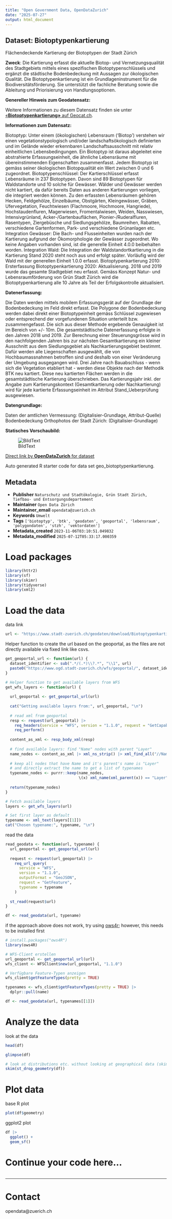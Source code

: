 ```yaml
---
title: "Open Government Data, OpenDataZurich"
date: "2025-07-27"
output: html_document
---
```


## Dataset: Biotoptypenkartierung

Flächendeckende Kartierung der Biotoptypen der Stadt Zürich

**Zweck**: Die Kartierung erfasst die aktuelle Biotop- und Vernetzungsqualität des Stadtgebiets mittels eines spezifischen Biotoptypenschlüssels und ergänzt die städtische Bodenbedeckung mit Aussagen zur ökologischen Qualität. Die Biotoptypenkartierung ist ein Grundlageninstrument für die Biodiversitätsförderung. Sie unterstützt die fachliche Beratung sowie die Ableitung und Priorisierung von Handlungsoptionen.

**Genereller Hinweis zum Geodatensatz:**


Weitere Informationen zu diesem Datensatz finden sie unter [«**Biotoptypenkartierung»** auf Geocat.ch](https://www.geocat.ch/geonetwork/srv/ger/catalog.search#/metadata/33f44f5e-189d-4b35-8865-c8758c85f04f).				
			   

**Informationen zum Datensatz:**

Biotoptyp: Unter einem (ökologischen) Lebensraum ('Biotop') verstehen wir einen vegetationstypologisch und/oder landschaftsökologisch definierten und im Gelände wieder erkennbaren Landschaftsausschnitt mit relativ einheitlichen Lebensbedingungen. Ein Biotoptyp ist daraus abgeleitet eine abstrahierte Erfassungseinheit, die ähnliche Lebensräume mit übereinstimmenden Eigenschaften zusammenfasst. Jedem Biotoptyp ist gemäss seiner ökologischen Biotopqualität ein Wert zwischen 0 und 6 zugeordnet.
Biotoptypenschlüssel: Der Kartierschlüssel erfasst Lebensräume in 237 Biotoptypen. Davon sind 89 Biotoptypen für Waldstandorte und 10 solche für Gewässer. Wälder und Gewässer werden nicht kartiert, da dafür bereits Daten aus anderen Kartierungen vorliegen, die integriert werden können. Zu den erfassten Lebensräumen gehören Hecken, Feldgehölze, Einzelbäume, Obstgärten, Kleingewässer, Gräben, Ufervegetation, Feuchtwiesen (Flachmoore, Hochmoore, Hangriede), Hochstaudenfluren, Magerwiesen, Fromentalwiesen, Weiden, Nasswiesen, Intensivgrünland, Acker-/Gartenbauflächen, Pionier-/Ruderalfluren, Rasentypen, Ziergebüsche und Siedlungsgehölze, Baumreihen, Rabatten, verschiedene Gartenformen, Park- und verschiedene Grünanlagen etc.
Integration Gewässer: Die Bach- und Flusseinheiten wurden nach der Kartierung aufgrund der Ökomorphologie der Gewässer zugeordnet. Wo keine Angaben vorhanden sind, ist die generelle Einheit 4.0.0 beibehalten worden.
Integration Wald: Die Integration der Waldstandortkartierung in die Kartierung Stand 2020 steht noch aus und erfolgt später. Vorläufig wird der Wald mit der generellen Einheit 1.0.0 erfasst.
Biotoptypenkartierung 2010: Ersterfassung
Biotoptypenkartierung 2020: Aktualisierung. 2018 und 2019 wurde das gesamte Stadtgebiet neu erfasst. Gemäss Konzept Natur- und Lebensraumförderung von Grün Stadt Zürich wird die Biotoptypenkartierung alle 10 Jahre als Teil der Erfolgskontrolle aktualisiert.

**Datenerfassung:**

Die Daten werden mittels mobilem Erfassungsgerät auf der Grundlage der Bodenbedeckung im Feld direkt erfasst. Die Polygone der Bodenbedeckung werden dabei direkt einer Biotoptypeinheit gemäss Schlüssel zugewiesen oder entsprechend der vorgefundenen Situation unterteilt bzw. zusammengefasst. Die sich aus dieser Methode ergebende Genauigkeit ist im Bereich von +/- 10m.
Die gesamtstädtische Datenerfassung erfolgte in den Jahren 2018 und 2019. Zur Berechnung einer Steuerungsgrösse wird in den nachfolgenden Jahren bis zur nächsten Gesamtkartierung ein kleiner Ausschnitt aus dem Siedlungsgebiet als Nachkartierungsgebiet bestimmt. Dafür werden alle Liegenschaften ausgewählt, die von Hochbaumassnahmen betroffen sind und deshalb von einer Veränderung der Umgebung ausgegangen wird. Drei Jahre nach Bauabschluss - wenn sich die Vegetation etabliert hat - werden diese Objekte nach der Methodik BTK neu kartiert. Diese neu kartierten Flächen werden in die gesamtstädtische Kartierung überschrieben. Das Kartierungsjahr inkl. der Angabe zum Kartierungskontext (Gesamtkartierung oder Nachkartierung) wird für jede kartierte Erfassungseinheit im Attribut Stand_Ueberprüfung ausgewiesen.

**Datengrundlage:**

Daten der amtlichen Vermessung: (Digitalisier-Grundlage, Attribut-Quelle) Bodenbedeckung
Orthophotos der Stadt Zürich: (Digitalisier-Grundlage)

**Statisches Vorschaubild:**

![BildText](https://www.gis.stadt-zuerich.ch/zueriplan_docs/geocat/33f44f5e-189d-4b35-8865-c8758c85f04f.png)



[Direct link by **OpenDataZurich** for dataset](https://data.stadt-zuerich.ch/dataset/geo_biotoptypenkartierung)

Auto generated R starter code for data set geo_biotoptypenkartierung.

## Metadata

- **Publisher** `Naturschutz und Stadtökologie, Grün Stadt Zürich, Tiefbau- und Entsorgungsdepartement`
- **Maintainer** `Open Data Zürich`
- **Maintainer_email** `opendata@zuerich.ch`
- **Keywords** `Umwelt`
- **Tags** `['biotoptyp', 'btk', 'geodaten', 'geoportal', 'lebensraum', 'polygondaten', 'stzh', 'vektordaten']`
- **Metadata_created** `2023-11-06T03:10:51.049832`
- **Metadata_modified** `2025-07-12T05:33:17.000359`


# Load packages

```r
library(httr2)
library(sf)
library(skimr)
library(tidyverse)
library(xml2)
```

# Load the data

data link
```r
url <- "https://www.stadt-zuerich.ch/geodaten/download/Biotoptypenkartierung?format=geojson_link"
```


Helper function to create the url based on the geoportal, as the files are not directly available via fixed link like csvs.
```r
get_geoportal_url <- function(url) {
  dataset_identifier <- sub(".*/(.*)\\?.*", "\\1", url)
  paste0("https://www.ogd.stadt-zuerich.ch/wfs/geoportal/", dataset_identifier)
}
```

```r
# Helper function to get available layers from WFS
get_wfs_layers <- function(url) {
  
  url_geoportal <- get_geoportal_url(url)
  
  cat("Getting available layers from:", url_geoportal, "\n")
  
  # read xml from geoportal
  resp <- request(url_geoportal) |> 
    req_headers(service = "WFS", version = "1.1.0", request = "GetCapabilities") |> 
    req_perform()
  
  content_as_xml <- resp_body_xml(resp)
  
  # find available layers: find "Name" nodes with parent "Layer"
  name_nodes <- content_as_xml |> xml_ns_strip() |> xml_find_all("//Name")
  
  # keep all nodes that have Name and it's parent's name is "Layer"
  # and directly extract the name to get a list of typenames
  typename_nodes <- purrr::keep(name_nodes,
                                \(x) xml_name(xml_parent(x)) == "Layer")
  
  return(typename_nodes)
}

# Fetch available layers
layers <- get_wfs_layers(url)

# Set first layer as default
typename <- xml_text(layers[[1]])
cat("Chosen typename:", typename, "\n")
```

read the data
```r
read_geodata <- function(url, typename) {
  url_geoportal <- get_geoportal_url(url)
  
  request <- request(url_geoportal) |>
    req_url_query(
      service = "WFS",
      version = "1.1.0",
      outputFormat = "GeoJSON",
      request = "GetFeature",
      typename = typename
    )
  
  st_read(request$url)
}

df <- read_geodata(url, typename)
```

if the approach above does not work, try using [ows4r](https://eblondel.github.io/ows4R/); however, this needs to be installed first
```r
# install.packages("ows4R")
library(ows4R)

# WFS-Client erstellen
url_geoportal <- get_geoportal_url(url)
wfs_client <- WFSClient$new(url_geoportal, "1.1.0")

# Verfügbare Feature-Typen anzeigen
wfs_client$getFeatureTypes(pretty = TRUE)

typenames <- wfs_client$getFeatureTypes(pretty = TRUE) |> 
  dplyr::pull(name)

df <- read_geodata(url, typenames[[1]])
```

# Analyze the data

look at the data
```r
head(df)
```

```r
glimpse(df)
```

```r
# look at distributions etc. without looking at geographical data (skim cannot deal with geometries)
skim(st_drop_geometry(df))
```

# Plot data

base R plot
```r
plot(df$geometry)
```

ggplot2 plot
```r
df |>
  ggplot() +
  geom_sf()
```

# Continue your code here...

```r

```

------------------------------------------------------------------------

# Contact

opendata@zuerich.ch
